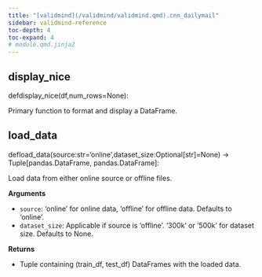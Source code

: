 ```yaml
---
title: "[validmind](/validmind/validmind.qmd).cnn_dailymail"
sidebar: validmind-reference
toc-depth: 4
toc-expand: 4
# module.qmd.jinja2
---
```


<!-- function.qmd.jinja2 -->

## display_nice{.suffix}

<!-- signatures.jinja2 -->

::: {.signature}

<span class="kw">def</span><span class="name">display_nice</span>(<span class="params"><span class="n">df</span><span class="muted">,</span></span><span class="params"><span class="n">num_rows</span><span class="o">=</span><span class="kc">None</span></span>):

:::

<!-- docstring.jinja2 -->

Primary function to format and display a DataFrame.

<!-- function.qmd.jinja2 -->

## load_data{.suffix}

<!-- signatures.jinja2 -->

::: {.signature}

<span class="kw">def</span><span class="name">load_data</span>(<span class="params"><span class="n">source</span><span class="p">:</span><span class="nb">str</span><span class="o">=</span><span class="s1">'online'</span><span class="muted">,</span></span><span class="params"><span class="n">dataset_size</span><span class="p">:</span><span class="n">Optional</span><span class="p">\[</span><span class="nb">str</span><span class="p">\]</span><span class="o">=</span><span class="kc">None</span></span>)<span class="p"> → </span><span class="return-annotation"><span class="n">Tuple</span><span class="p">\[</span><span class="n">pandas</span>.<span class="n">DataFrame</span><span class="p">, </span><span class="n">pandas</span>.<span class="n">DataFrame</span><span class="p">\]</span></span>:

:::

<!-- docstring.jinja2 -->

Load data from either online source or offline files.

**Arguments**

- `source`: 'online' for online data, 'offline' for offline data. Defaults to 'online'.
- `dataset_size`: Applicable if source is 'offline'. '300k' or '500k' for dataset size. Defaults to None.

**Returns**

- Tuple containing (train_df, test_df) DataFrames with the loaded data.
